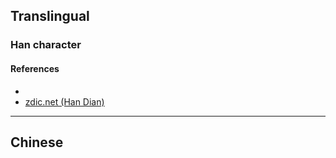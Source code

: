 {{character info/new}}
==Translingual==

===Han character===
{{Han char|rn=10|rad=儿|as=16|sn=18|four=|canj=FUTMJ|ids=⿰光華}}

====References====
* {{Han ref|kx=0125.291|dkj=|dj=|hdz=10275.091|uh=34AF|ud=13487|bh=|bd=}}
* [http://www.zdic.net/z/e/js/34AF.htm zdic.net (Han Dian)]

----

==Chinese==
{{zh-see|燁|v}}